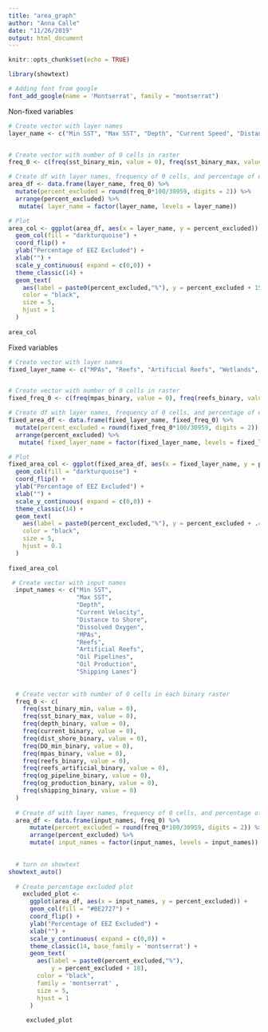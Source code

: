 ```yaml
---
title: "area_graph"
author: "Anna Calle"
date: "11/26/2019"
output: html_document
---
```


```r
knitr::opts_chunk$set(echo = TRUE)
```


```r
library(showtext)
```

```r
# Adding font from google
font_add_google(name = 'Montserrat', family = "montserrat")
```



Non-fixed variables
```r
# Create vector with layer names
layer_name <- c("Min SST", "Max SST", "Depth", "Current Speed", "Distance to Shore")


# Create vector with number of 0 cells in raster
freq_0 <- c(freq(sst_binary_min, value = 0), freq(sst_binary_max, value = 0), freq(depth_binary, value = 0), freq(current_binary, value = 0), freq(dist_shore_binary, value = 0))

# Create df with layer names, frequency of 0 cells, and percentage of excluded area
area_df <- data.frame(layer_name, freq_0) %>% 
  mutate(percent_excluded = round(freq_0*100/30959, digits = 2)) %>% 
  arrange(percent_excluded) %>% 
   mutate( layer_name = factor(layer_name, levels = layer_name))

# Plot
area_col <- ggplot(area_df, aes(x = layer_name, y = percent_excluded)) +
  geom_col(fill = "darkturquoise") +
  coord_flip() +
  ylab("Percentage of EEZ Excluded") +
  xlab("") +
  scale_y_continuous( expand = c(0,0)) +
  theme_classic(14) +
  geom_text(
    aes(label = paste0(percent_excluded,"%"), y = percent_excluded + 15), 
    color = "black", 
    size = 5,
    hjust = 1
  ) 
 
area_col

```


Fixed variables
```r
# Create vector with layer names
fixed_layer_name <- c("MPAs", "Reefs", "Artificial Reefs", "Wetlands", "Oil Pipelines", "Oil Production")


# Create vector with number of 0 cells in raster
fixed_freq_0 <- c(freq(mpas_binary, value = 0), freq(reefs_binary, value = 0), freq(reefs_artificial_binary, value = 0), freq(wetlands_binary, value = 0), freq(og_pipeline_binary, value = 0), freq(og_production_binary, value = 0))

# Create df with layer names, frequency of 0 cells, and percentage of excluded area
fixed_area_df <- data.frame(fixed_layer_name, fixed_freq_0) %>% 
  mutate(percent_excluded = round(fixed_freq_0*100/30959, digits = 2)) %>% 
  arrange(percent_excluded) %>% 
   mutate( fixed_layer_name = factor(fixed_layer_name, levels = fixed_layer_name))

# Plot
fixed_area_col <- ggplot(fixed_area_df, aes(x = fixed_layer_name, y = percent_excluded)) +
  geom_col(fill = "darkturquoise") +
  coord_flip() +
  ylab("Percentage of EEZ Excluded") +
  xlab("") +
  scale_y_continuous( expand = c(0,0)) +
  theme_classic(14) +
  geom_text(
    aes(label = paste0(percent_excluded,"%"), y = percent_excluded + .4), 
    color = "black", 
    size = 5,
    hjust = 0.1
  ) 
 
fixed_area_col

```

```r
 # Create vector with input names
  input_names <- c("Min SST",
                   "Max SST",
                   "Depth",
                   "Current Velocity",
                   "Distance to Shore",
                   "Dissolved Oxygen",
                   "MPAs",
                   "Reefs",
                   "Artificial Reefs",
                   "Oil Pipelines",
                   "Oil Production",
                   "Shipping Lanes")
  
  
  # Create vector with number of 0 cells in each binary raster
  freq_0 <- c(
    freq(sst_binary_min, value = 0),
    freq(sst_binary_max, value = 0),
    freq(depth_binary, value = 0),
    freq(current_binary, value = 0),
    freq(dist_shore_binary, value = 0),
    freq(DO_min_binary, value = 0),
    freq(mpas_binary, value = 0),
    freq(reefs_binary, value = 0),
    freq(reefs_artificial_binary, value = 0),
    freq(og_pipeline_binary, value = 0),
    freq(og_production_binary, value = 0),
    freq(shipping_binary, value = 0)
  )
  
  # Create df with layer names, frequency of 0 cells, and percentage of excluded area
  area_df <- data.frame(input_names, freq_0) %>% 
      mutate(percent_excluded = round(freq_0*100/30959, digits = 2)) %>% 
      arrange(percent_excluded) %>% 
      mutate( input_names = factor(input_names, levels = input_names))
  

  # turn on showtext
showtext_auto()
  
  # Create percentage excluded plot
    excluded_plot <- 
      ggplot(area_df, aes(x = input_names, y = percent_excluded)) +
      geom_col(fill = "#BE2727") +
      coord_flip() +
      ylab("Percentage of EEZ Excluded") +
      xlab("") +
      scale_y_continuous( expand = c(0,0)) +
      theme_classic(14, base_family = 'montserrat') +
      geom_text(
        aes(label = paste0(percent_excluded,"%"),
            y = percent_excluded + 18), 
        color = "black", 
        family = 'montserrat' ,
        size = 5,
        hjust = 1
      )
    
     excluded_plot
```
















